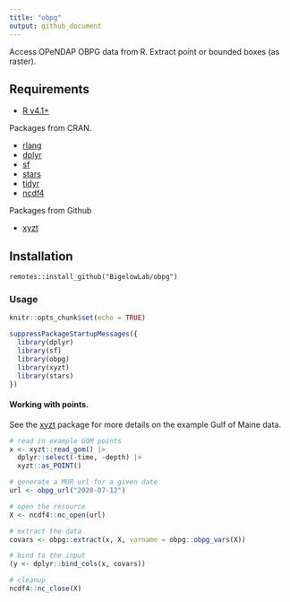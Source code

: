 ```yaml
---
title: "obpg"
output: github_document
---
```


Access OPeNDAP OBPG data from R. Extract point or bounded boxes (as raster).

## Requirements

+ [R v4.1+](https://www.r-project.org/)

Packages from CRAN.

+ [rlang](https://CRAN.R-project.org/package=rlang)
+ [dplyr](https://CRAN.R-project.org/package=httr)
+ [sf](https://CRAN.R-project.org/package=sf)
+ [stars](https://CRAN.R-project.org/package=stars)
+ [tidyr](https://CRAN.R-project.org/package=tidyr)
+ [ncdf4](https://CRAN.R-project.org/package=ncdf4)

Packages from Github

+ [xyzt](https://github.com/BigelowLab/xyzt)


## Installation

```
remotes::install_github("BigelowLab/obpg")
```


### Usage
```r
knitr::opts_chunk$set(echo = TRUE)
```

```r
suppressPackageStartupMessages({
  library(dplyr)
  library(sf)
  library(obpg)
  library(xyzt)
  library(stars)
})
```


#### Working with points.  

See the [xyzt](https://github.com/BigelowLab/xyzt) package for more details on the example Gulf of Maine data.

```r
# read in example GOM points
x <- xyzt::read_gom() |>
  dplyr::select(-time, -depth) |>
  xyzt::as_POINT()

# generate a MUR url for a given date
url <- obpg_url("2020-07-12")

# open the resource
X <- ncdf4::nc_open(url)

# extract the data 
covars <- obpg::extract(x, X, varname = obpg::obpg_vars(X))

# bind to the input
(y <- dplyr::bind_cols(x, covars))
```


```r
# cleanup
ncdf4::nc_close(X)
```
